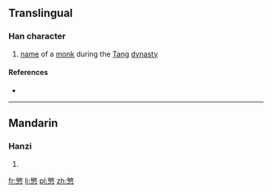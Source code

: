 ==Translingual==

===Han character===
{{Han char|rn=61|rad=心|as=11|sn=15|four=|canj=人大心 (OKP), X人大心 (XOKP)|ids=⿱[[敏]][[心]]}}

# [[name]] of a [[monk]] during the [[Tang]] [[dynasty]]

====References====
* {{Han ref|kx=0399.020|dkj=11099|dj=0738.080|hdz=42343.050|uh=615C|ud=24924}}

----

==Mandarin==

===Hanzi===
{{cmn-hanzi|pin=[[mǐn]] ([[min3]])|wg=min<sup>3</sup>}}

# {{defn|lang=cmn|sort=心11}}

[[fr:慜]]
[[li:慜]]
[[pl:慜]]
[[zh:慜]]